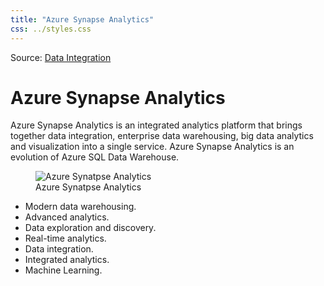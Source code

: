 ```yaml
---
title: "Azure Synapse Analytics"
css: ../styles.css
---
```


Source: [Data Integration](https://microsoftlearning.github.io/AZ-305-DesigningMicrosoftAzureInfrastructureSolutions/)

# Azure Synapse Analytics
Azure Synapse Analytics is an integrated analytics platform that brings together data integration, enterprise data warehousing, big data analytics and visualization into a single service. Azure Synapse Analytics is an evolution of Azure SQL Data Warehouse.

![Azure Synatpse Analytics](../images/azure-synapse-analytics.png){.center .image-large}

- Modern data warehousing.
- Advanced analytics.
- Data exploration and discovery.
- Real-time analytics.
- Data integration.
- Integrated analytics.
- Machine Learning.
